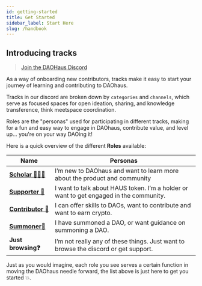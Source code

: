 ```yaml
---
id: getting-started
title: Get Started
sidebar_label: Start Here
slug: /handbook
---
```


## Introducing tracks

> [Join the DAOHaus Discord](https://discord.gg/KZQ2fskUcH)

As a way of onboarding new contributors, tracks make it easy to start your journey of learning and contributing to DAOhaus.

Tracks in our discord are broken down by `categories` and `channels`, which serve as focused spaces for open ideation, sharing, and knowledge transference, think meetspace coordination.

Roles are the "personas" used for participating in different tracks, making for a fun and easy way to engage in DAOhaus, contribute value, and level up... you're on your way DAOing it!

Here is a quick overview of the different **Roles** available:

| Name                                                             | Personas                                                                               |
| ---------------------------------------------------------------- | -------------------------------------------------------------------------------------- |
| [**Scholar 👩🏻‍🎓**](https://discord.gg/YEN6ph4xyx)                  | I’m new to DAOhaus and want to learn more about the product and community              |
| [**Supporter 💎**](https://discord.gg/jd2bXxzEPZ)                | I want to talk about HAUS token. I’m a holder or want to get engaged in the community. |
| [**Contributor 🔨**](https://discord.gg/ERubbAVaFr)              | I can offer skills to DAOs, want to contribute and want to earn crypto.                |
| [**Summoner:house_with_garden:**](https://discord.gg/UAa37HnzM6) | I have summoned a DAO, or want guidance on summoning a DAO.                            |
| **Just browsing:question:**                                      | I’m not really any of these things. Just want to browse the discord or get support.    |

Just as you would imagine, each role you see serves a certain function in moving the DAOhaus needle forward, the list above is just here to get you started 💥.
